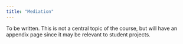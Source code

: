 ```yaml
---
title: "Mediation"
---
```


To be written. This is not a central topic of the course, but will have an appendix page since it may be relevant to student projects.